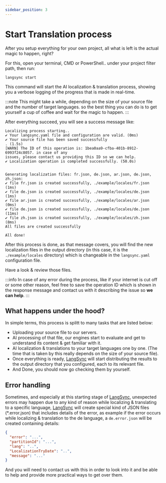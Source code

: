```yaml
---
sidebar_position: 3
---
```


# Start Translation process

After you setup everything for your own project, all what is left is the actual magic to happen, right?

For this, open your terminal, CMD or PowerShell.. under your project filter path, then run:

```langsync
langsync start
```

This command will start the AI localization & translation process, showing you a verbose logging of the progress that is made in real-time.

:::note
This might take a while, depending on the size of your source file and the number of target languages. so the best thing you can do is to get yourself a cup of coffee and wait for the magic to happen.
:::

After everything succeed, you will see a success message like:

```langsync
Localizing process starting..
✔️ Your langsync.yaml file and configuration are valid. (0ms)
✔️ Your source file has been saved successfully
. (1.5s)
[WARN] The ID of this operation is: 1bea0aa9-cfba-401b-8912-6993f24c8057. in case of any
issues, please contact us providing this ID so we can help.
✔️ Localization operation is completed successfully. (50.0s)


Generating localization files: fr.json, de.json, ar.json, de.json, zh.json:
✔️ file fr.json is created successfully, ./example/locales/fr.json (1ms)
✔️ file de.json is created successfully, ./example/locales/de.json (1ms)
✔️ file ar.json is created successfully, ./example/locales/ar.json (0ms)
✔️ file de.json is created successfully, ./example/locales/de.json (11ms)
✔️ file zh.json is created successfully, ./example/locales/zh.json (8ms)
All files are created successfully

All done!
```

After this process is done, as that message covers, you will find the new localization files in the output directory (in this case, it is the `./example/locales` directory) which is changeable in the `langsync.yaml` configuration file.

Have a look & review those files.

:::info
In case of any error during the process, like if your internet is cut off or some other reason, feel free to save the operation ID which is shown in the response message and contact us with it describing the issue so **we can help**.
:::

## What happens under the hood?

In simple terms, this process is splitt to many tasks that are listed below:

- Uploading your source file to our servers.
- AI processing of that file, our engines start to evaluate and get to understand its content & get familiar with it.
- AI localization & translations to your target languages one by one. (The time that is taken by this really depends on the size of your source file).
- Once everything is ready, <a href="https://langsync.app" target="_blank">LangSync</a> will start distributing the results to the output directory that you configured, each to its relevant file.
- And Done, you should now go checking them by yourself.

## Error handling

Sometimes, and especially at this starting stage of <a href="https://langsync.app" target="_blank">LangSync</a>, unexpected errors may happen due to any kind of reason while localizing & translating to a specific language, <a href="https://langsync.app" target="_blank">LangSync</a> will create special kind of JSON files (\*.error.json) that includes details of the error, as example if the error occurs while localizing & translation to the de language, a `de.error.json` will be created containing details:

```json
{
  "error": "...",
  "partitionId": "...",
  "lang": "..",
  "LocalizationTryDate": "..",
  "message": "..."
}
```

And you will need to contact us with this in order to look into it and be able to help and provide more practical ways to get over them.
